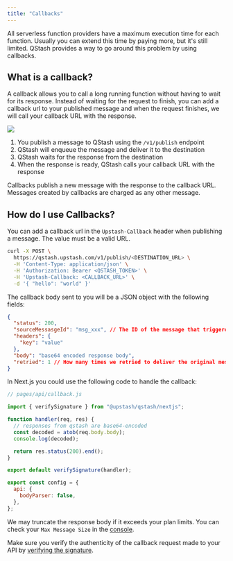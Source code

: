 ```yaml
---
title: "Callbacks"
---
```


All serverless function providers have a maximum execution time for each
function. Usually you can extend this time by paying more, but it's still
limited. QStash provides a way to go around this problem by using callbacks.

## What is a callback?

A callback allows you to call a long running function without having to wait for
its response. Instead of waiting for the request to finish, you can add a
callback url to your published message and when the request finishes, we will
call your callback URL with the response.

![](/img/qstash/callbacks.png)

1. You publish a message to QStash using the `/v1/publish` endpoint
2. QStash will enqueue the message and deliver it to the destination
3. QStash waits for the response from the destination
4. When the response is ready, QStash calls your callback URL with the response

Callbacks publish a new message with the response to the callback URL. Messages
created by callbacks are charged as any other message.

## How do I use Callbacks?

You can add a callback url in the `Upstash-Callback` header when publishing a
message. The value must be a valid URL.

```bash
curl -X POST \
  https://qstash.upstash.com/v1/publish/<DESTINATION_URL> \
  -H 'Content-Type: application/json' \
  -H 'Authorization: Bearer <QSTASH_TOKEN>' \
  -H 'Upstash-Callback: <CALLBACK_URL>' \
  -d '{ "hello": "world" }'
```

The callback body sent to you will be a JSON object with the following fields:

```json
{
  "status": 200,
  "sourceMessasgeId": "msg_xxx", // The ID of the message that triggered the callback
  "headers": {
    "key": "value"
  },
  "body": "base64 encoded response body",
  "retried": 1 // How many times we retried to deliver the original message
}
```

In Next.js you could use the following code to handle the callback:

```js
// pages/api/callback.js

import { verifySignature } from "@upstash/qstash/nextjs";

function handler(req, res) {
  // responses from qstash are base64-encoded
  const decoded = atob(req.body.body);
  console.log(decoded);

  return res.status(200).end();
}

export default verifySignature(handler);

export const config = {
  api: {
    bodyParser: false,
  },
};
```

We may truncate the response body if it exceeds your plan limits. You can check
your `Max Message Size` in the
[console](https://console.upstash.com/qstash?tab=details).

Make sure you verify the authenticity of the callback request made to your API
by
[verifying the signature](/qstash/features/security/#request-signing-optional).
